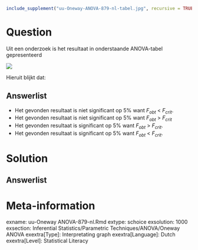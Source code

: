 ```{r, echo = FALSE, results = "hide"}
include_supplement("uu-Oneway-ANOVA-879-nl-tabel.jpg", recursive = TRUE)
```



Question
========
  
Uit een onderzoek is het resultaat in onderstaande ANOVA-tabel gepresenteerd

![](uu-Oneway-ANOVA-879-nl-tabel.jpg)

Hieruit blijkt dat:
  
Answerlist
----------
* Het gevonden resultaat is niet significant op 5% want $F_{obt}$ < $F_{crit}$.
* Het gevonden resultaat is niet significant op 5% want $F_{obt}$ > $F_{crit}$
* Het gevonden resultaat is significant op 5% want $F_{obt}$ > $F_{crit}$.
* Het gevonden resultaat is significant op 5% want $F_{obt}$ < $F_{crit}$.


Solution
========
  


Answerlist
----------



Meta-information
================
exname: uu-Oneway ANOVA-879-nl.Rmd
extype: schoice
exsolution: 1000
exsection: Inferential Statistics/Parametric Techniques/ANOVA/Oneway ANOVA
exextra[Type]: Interpretating graph
exextra[Language]: Dutch
exextra[Level]: Statistical Literacy
